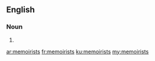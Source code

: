 ==English==

===Noun===
{{head|en}}

# {{plural of|memoirist}}

[[ar:memoirists]]
[[fr:memoirists]]
[[ku:memoirists]]
[[my:memoirists]]